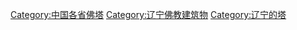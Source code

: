 [[Category:中国各省佛塔|Category:中国各省佛塔]]
[[Category:辽宁佛教建筑物|Category:辽宁佛教建筑物]]
[[Category:辽宁的塔|Category:辽宁的塔]]